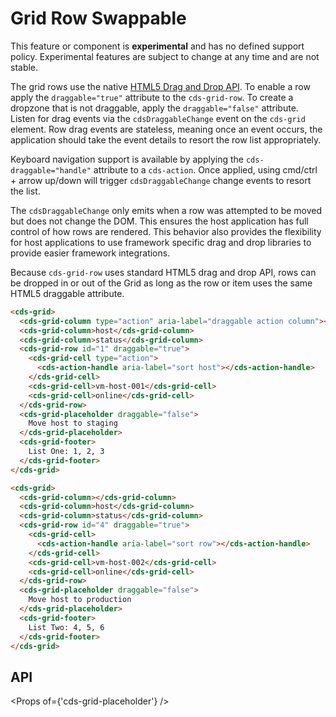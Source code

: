 
<Meta title="Data Grid (Preview)/Row Swappable" />

# Grid Row Swappable

<cds-alert-group status="danger" cds-layout="m-b:lg">
  <cds-alert>
    This feature or component is <strong>experimental</strong> and has no defined support policy. Experimental features
    are subject to change at any time and are not stable.
  </cds-alert>
</cds-alert-group>

The grid rows use the native [HTML5 Drag and Drop API](https://developer.mozilla.org/en-US/docs/Web/API/HTML_Drag_and_Drop_API).
To enable a row apply the `draggable="true"` attribute to the `cds-grid-row`. To
create a dropzone that is not draggable, apply the `draggable="false"` attribute.
Listen for drag events via the `cdsDraggableChange` event on the `cds-grid` element.
Row drag events are stateless, meaning once an event occurs, the application should
take the event details to resort the row list appropriately.

Keyboard navigation support is available by applying the `cds-draggable="handle"` attribute to a `cds-action`.
Once applied, using cmd/ctrl + arrow up/down will trigger `cdsDraggableChange` change events to resort the list.

The `cdsDraggableChange` only emits when a row was attempted to be moved but does not change the DOM.
This ensures the host application has full control of how rows are rendered. This behavior also
provides the flexibility for host applications to use framework specific drag and drop libraries
to provide easier framework integrations.

<cds-alert status="info" cds-layout="m-b:lg">
  Because <code>cds-grid-row</code> uses standard HTML5 drag and drop API, rows can be dropped in or out of the Grid as
  long as the row or item uses the same HTML5 draggable attribute.
</cds-alert>

<Story id="stories-grid--row-swappable" />

```html
<cds-grid>
  <cds-grid-column type="action" aria-label="draggable action column"></cds-grid-column>
  <cds-grid-column>host</cds-grid-column>
  <cds-grid-column>status</cds-grid-column>
  <cds-grid-row id="1" draggable="true">
    <cds-grid-cell type="action">
      <cds-action-handle aria-label="sort host"></cds-action-handle>
    </cds-grid-cell>
    <cds-grid-cell>vm-host-001</cds-grid-cell>
    <cds-grid-cell>online</cds-grid-cell>
  </cds-grid-row>
  <cds-grid-placeholder draggable="false">
    Move host to staging
  </cds-grid-placeholder>
  <cds-grid-footer>
    List One: 1, 2, 3
  </cds-grid-footer>
</cds-grid>

<cds-grid>
  <cds-grid-column></cds-grid-column>
  <cds-grid-column>host</cds-grid-column>
  <cds-grid-column>status</cds-grid-column>
  <cds-grid-row id="4" draggable="true">
    <cds-grid-cell>
      <cds-action-handle aria-label="sort row"></cds-action-handle>
    </cds-grid-cell>
    <cds-grid-cell>vm-host-002</cds-grid-cell>
    <cds-grid-cell>online</cds-grid-cell>
  </cds-grid-row>
  <cds-grid-placeholder draggable="false">
    Move host to production
  </cds-grid-placeholder>
  <cds-grid-footer>
    List Two: 4, 5, 6
  </cds-grid-footer>
</cds-grid>
```

## API

<Props of={'cds-grid-placeholder'} />
